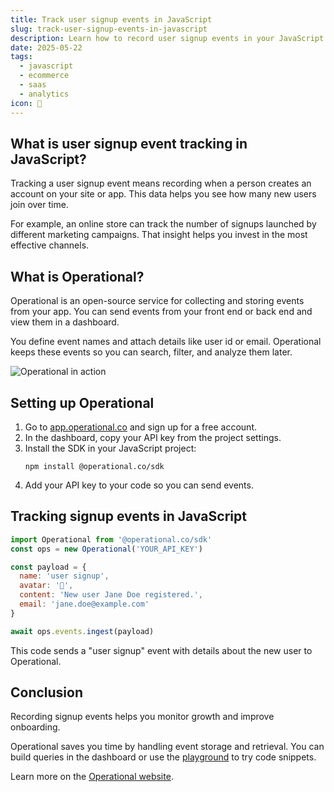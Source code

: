 ```yaml
---
title: Track user signup events in JavaScript
slug: track-user-signup-events-in-javascript
description: Learn how to record user signup events in your JavaScript apps using Operational to monitor onboarding and drive growth insights.
date: 2025-05-22
tags:
  - javascript
  - ecommerce
  - saas
  - analytics
icon: 🎉
---
```


## What is user signup event tracking in JavaScript?

Tracking a user signup event means recording when a person creates an account on your site or app. This data helps you see how many new users join over time.

For example, an online store can track the number of signups launched by different marketing campaigns. That insight helps you invest in the most effective channels.

## What is Operational?

Operational is an open-source service for collecting and storing events from your app. You can send events from your front end or back end and view them in a dashboard.

You define event names and attach details like user id or email. Operational keeps these events so you can search, filter, and analyze them later.

![Operational in action](https://operational.co/images/misc/ops-usage.jpg)

## Setting up Operational

1. Go to [app.operational.co](https://app.operational.co) and sign up for a free account.
2. In the dashboard, copy your API key from the project settings.
3. Install the SDK in your JavaScript project:  
   ```
   npm install @operational.co/sdk
   ```
4. Add your API key to your code so you can send events.

## Tracking signup events in JavaScript

```javascript
import Operational from '@operational.co/sdk'
const ops = new Operational('YOUR_API_KEY')

const payload = {
  name: 'user signup',
  avatar: '🎉',
  content: 'New user Jane Doe registered.',
  email: 'jane.doe@example.com'
}

await ops.events.ingest(payload)
```

This code sends a "user signup" event with details about the new user to Operational.

## Conclusion

Recording signup events helps you monitor growth and improve onboarding.

Operational saves you time by handling event storage and retrieval. You can build queries in the dashboard or use the [playground](https://operational.co/playground) to try code snippets.

Learn more on the [Operational website](https://operational.co).